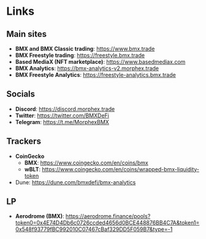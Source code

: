 # Links

## Main sites
- **BMX and BMX Classic trading**: https://www.bmx.trade
- **BMX Freestyle trading**: https://freestyle.bmx.trade
- **Based MediaX (NFT marketplace)**: https://www.basedmediax.com
- **BMX Analytics**: https://bmx-analytics-v2.morphex.trade
- **BMX Freestyle Analytics**: https://freestyle-analytics.bmx.trade

## Socials
- **Discord**: https://discord.morphex.trade
- **Twitter**: https://twitter.com/BMXDeFi
- **Telegram**: https://t.me/MorphexBMX

## Trackers
- **CoinGecko**
  - **BMX**: https://www.coingecko.com/en/coins/bmx
  - **wBLT**: https://www.coingecko.com/en/coins/wrapped-bmx-liquidity-token
- Dune: https://dune.com/bmxdefi/bmx-analytics

## LP
- **Aerodrome (BMX)**: https://aerodrome.finance/pools?token0=0x4E74D4Db6c0726ccded4656d0BCE448876BB4C7A&token1=0x548f93779fBC992010C07467cBaf329DD5F059B7&type=-1
